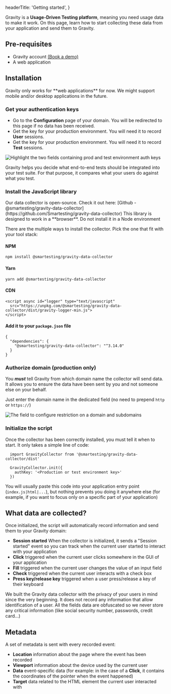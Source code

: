
  headerTitle: 'Getting started',
}

Gravity is a **Usage-Driven Testing platform**, meaning you need usage data to make it work. On this page, learn how to start collecting these data from your application and send them to Gravity.

## Pre-requisites

- Gravity account [(Book a demo)](https://calendly.com/julien-botella)
- A web application

## Installation

<Alert type={AlertType.warning} title="Compatibilities">
  Gravity only works for **web applications** for now. We might support mobile and/or desktop applications in the future.
</Alert>

### Get your authentication keys

- Go to the **Configuration** page of your domain. You will be redirected to this page if no data has been received.
- Get the key for your production environment. You will need it to record **User** sessions.
- Get the key for your production environment. You will need it to record **Test** sessions.

<Image
    src={authKeys}
    alt="Highlight the two fields containing prod and test environment auth keys"
  />

<Alert type={AlertType.info} title="Why two keys?">
  Gravity helps you decide what end-to-end tests should be integrated into your test suite. For that purpose, it compares what your users do against what you test.
</Alert>

### Install the JavaScript library

<Alert type={AlertType.info}>
  Our data collector is open-source.
  Check it out here: [Github - @smartesting/gravity-data-collector](https://github.com/Smartesting/gravity-data-collector)
</Alert>

<Alert type={AlertType.warning} title="Browser only">
  This library is designed to work in a **browser**. Do not install it in a Node environment
</Alert>

There are the multiple ways to install the collector. Pick the one that fit with your tool stack:

#### NPM
```
npm install @smartesting/gravity-data-collector
```

#### Yarn
```
yarn add @smartesting/gravity-data-collector
```

#### CDN
```
<script async id="logger" type="text/javascript"
  src="https://unpkg.com/@smartesting/gravity-data-collector/dist/gravity-logger-min.js">
</script>
```

#### Add it to your ```package.json``` file
```
{
  "dependencies": {
    "@smartesting/gravity-data-collector": "^3.14.0"
  }
}
```


### Authorize domain (production only)

You ***must*** tell Gravity from which domain name the collector will send data. It allows you to ensure the data have been sent by you and not someone else on your behalf.

Just enter the domain name in the dedicated field (no need to prepend ```http``` or ```https://```)

<Image
    src={configDomain}
    alt="The field to configure restriction on a domain and subdomains"
  />

### Initialize the script

Once the collector has been correctly installed, you must tell it when to start. It only takes
a simple line of code:

```
  import GravityCollector from '@smartesting/gravity-data-collector/dist'

  GravityCollector.init({
    authKey: '<Production or test environment key>'
  })
```

You will usually paste this code into your application entry point (```index.js|html|...```), but nothing prevents you doing it anywhere else (for example, if you want to focus only on a specific part of your application)

## What data are collected?

Once initialized, the script will automatically record information and send them to your Gravity domain:

- **Session started** When the collector is initialized, it sends a "Session started" event so you can track when the current user started to interact with your application
- **Click** triggered when the current user clicks somewhere in the GUI of your application
- **Fill** triggered when the current user changes the value of an input field
- **Check** triggered when the current user interacts with a check box
- **Press key/release key** triggered when a user press/release a key of their keyboard


<Alert type={AlertType.info} title="Privacy & GDPR compliance">
  We built the Gravity data collector with the privacy of your users in mind since the very beginning.
  It does not record any information that allow identification of a user.
  All the fields data are obfuscated so we never store any critical information (like social security number, passwords, credit card...)
</Alert>

## Metadata

A set of metadata is sent with every recorded event:

- **Location** information about the page where the event has been recorded
- **Viewport** information about the device used by the current user
- **Data** event-specific data (for example: in the case of a **Click**, it contains the coordinates of the pointer when the event happened)
- **Target** data related to the HTML element the current user interacted with



